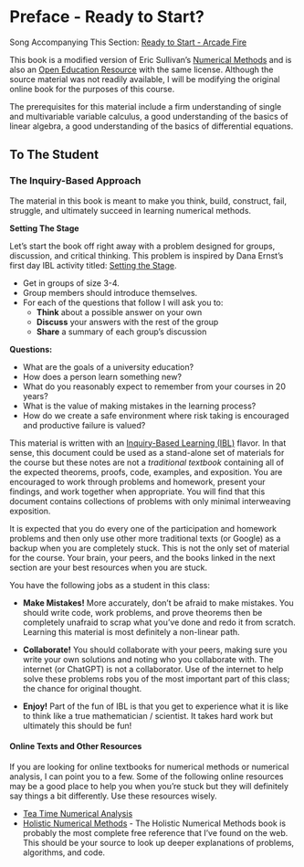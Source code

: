 # Preface - Ready to Start? {.unnumbered}

::: {.callout-note}
Song Accompanying This Section: [Ready to Start - Arcade Fire](https://youtu.be/92IKHz5vT6k)
:::

This book is a modified version of Eric Sullivan's [Numerical Methods](https://numericalmethodssullivan.github.io/index.html) and is also an [Open Education Resource](https://en.wikipedia.org/wiki/Open_educational_resources) with the same license. Although the source material was not readily available, I will be modifying the original online book for the purposes of this course. 

The prerequisites for this material include a firm understanding of single and multivariable variable calculus, a good understanding of the basics of linear algebra, a good understanding of the basics of differential equations.

## To The Student

### The Inquiry-Based Approach

The material in this book is meant to make you think, build, construct, fail, struggle, and ultimately succeed in learning numerical methods.


**Setting The Stage**

Let's start the book off right away with a problem designed for groups, discussion, and critical thinking.  This problem is inspired by Dana Ernst's first day IBL activity titled: [Setting the Stage](http://danaernst.com/setting-the-stage/).

* Get in groups of size 3-4.
* Group members should introduce themselves.
* For each of the questions that follow I will ask you to:
  * **Think** about a possible answer on your own
  * **Discuss** your answers with the rest of the group
  * **Share** a summary of each group's discussion

**Questions:**

* What are the goals of a university education?
* How does a person learn something new?
* What do you reasonably expect to remember from your courses in 20 years?
* What is the value of making mistakes in the learning process?
* How do we create a safe environment where risk taking is encouraged and productive failure is valued?


This material is written with an [Inquiry-Based Learning (IBL)](http://www.inquirybasedlearning.org/about/) flavor. In that sense, this document could be used as a stand-alone set of materials for the course but these notes are not a *traditional textbook* containing all of the expected theorems, proofs, code, examples, and exposition. You are encouraged to work through problems and homework, present your findings, and work together when appropriate. You will find that this document contains collections of problems with only minimal interweaving exposition.  

It is expected that you do every one of the participation and homework problems and then only use other more traditional
texts (or Google) as a backup when you are completely stuck. This is not the only set of material for the course.  Your brain, your peers, and the books linked in the next section are your best resources when you are stuck.

You have the following jobs as a student in this class:

* **Make Mistakes!**  More accurately, don't be afraid to make mistakes.  You should write code, work problems, and prove theorems then be completely unafraid to scrap what you've done and redo it from scratch.  Learning this material is most definitely a non-linear path.

* **Collaborate!**  You should collaborate with your peers, making sure you write your own solutions and noting who you collaborate with. The internet (or ChatGPT) is not a collaborator.  Use of the internet to help solve these problems robs you of the most important part of this class; the chance for original thought.
  
* **Enjoy!**  Part of the fun of IBL is that you get to experience what it is like to think like a true mathematician / scientist.  It takes hard work but ultimately this should be fun!

#### Online Texts and Other Resources

If you are looking for online textbooks for numerical methods or numerical analysis, I can
point you to a few.  Some of the following online resources may be a good place to help you when you're stuck but they will definitely say things a bit differently. Use these resources wisely.

* [Tea Time Numerical Analysis](http://lqbrin.github.io/tea-time-numerical)
* [Holistic Numerical Methods](http://nm.mathforcollege.com/) - The Holistic Numerical Methods book is probably the most complete free reference that I've found on the web.  This should be your source to look up deeper explanations of problems, algorithms, and code.
